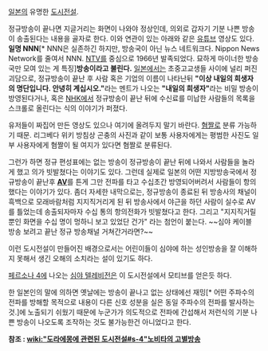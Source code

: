 [[일본]]의 유명한 [[도시전설]].

{{{#!html
<embed src="http://www.youtube.com/v/e5tVYLZCkTU?version=3&amp;hl=ko_KR" type="application/x-shockwave-flash" allowscriptaccess="always" allowfullscreen="true" height="385" width="480">
}}}

정규방송이 끝나면 지글거리는 화면이 나와야 정상인데, 의외로 갑자기 기분 나쁜 방송이 송출된다는 내용을 골자로 한다. 이와 연관이 있는 아래와 같은 [[유튜브]] 영상도 있다. '''일명 NNN'''[* NNN은 실존하긴 하지만, 방송국이 아닌 뉴스 네트워크다. Nippon News Network를 줄여서 NNN. [[NTV]]를 중심으로 1966년 발족되었다. 묘하게 마이너한 방송국만 모여 있는 게 특징]'''방송이라고 불린다.'''
[[일본]]에서는 초중고교생들 사이에 널리 퍼진 괴담으로, 정규방송이 끝난 후 사람 혹은 기업의 이름이 나타난뒤 '''"이상 내일의 희생자의 명단입니다. 안녕히 계십시오."'''라는 멘트가 나오는 '''"내일의 희생자"'''라는 비밀 방송이 방영된다거나, 혹은 [[NHK]]에서 정규방송이 끝난 뒤에 수신료를 미납한 사람들의 목록을 스크롤로 올린다는 식의 이야기가 퍼졌다.

유저들이 짜집어 만든 영상도 있으나 여기에 올려두지 말기 바란다. [[혐짤]]로 분류 가능하기 때문. 리그베다 위키 방침상 곤충의 사진과 같이 보통 사용자에게는 평범한 사진도 일부 사용자에게 혐짤이 될 여지가 있다면 혐짤로 분류된다.

그런가 하면 정규 편성표에는 없는 방송이 정규방송이 끝난 뒤에 나와서 사람들을 놀라게 했고 의가 빗발쳤다는 이야기도 있다. 그런데 실제로 일본의 어떤 지방방송국에서 정규방송이 끝난후 '''[[AV]]'''를 튼게 그만 전파를 타고 수십초간 방영되어버려서 사람들이 항의했다는 이야기가 있다. 좀더 자세한 내막으로는, 정규방송이 종료된 뒤 방송사의 채널이 흑백으로 모래바람처럼 지지직거리게 된 뒤 방송사에서 야근을 하던 사람이 실수로 AV를 틀었는데 송출되자마자 수십 통의 항의전화가 빗발쳤다고 한다. 그리고 "지지직거릴 뿐인 화면을 수십 명이 멍하니 보고 있었단 건가" 라는 첨언이 붙는다. ~~심야 케이블 방송 보려고 끝난 정규 방송채널 거쳐간거라면?~~

이런 도시전설이 만들어진 배경으로서는 어린이들이 심야에 하는 성인방송을 잘 이해하지 못해서 생긴 오해의 소치라는 설이 있기도 하다.

[[페르소나 4]]에 나오는 [[심야 TV|심야 텔레비전]]은 이 도시전설에서 모티브를 얻은듯 하다.

한 일본인의 말에 의하면 옛날에는 방송이 끝나고 없는 상태에선 재밍[* 어떤 주파수의 전파를 방해할 목적으로 내용이 다른 신호 성분을 실은 동일 주파수의 전파를 발사하는 것.]에 노출되기 쉬웠기 때문에 누군가가 의도적으로 전파에 간섭해서 저런식의 기분 나쁜 방송이 나오도록 조작하는 것도 불가능한건 아니었다고 한다.

'''참조 : [[wiki:"도라에몽에 관련된 도시전설#s-4"노비타의 고별방송]]'''
